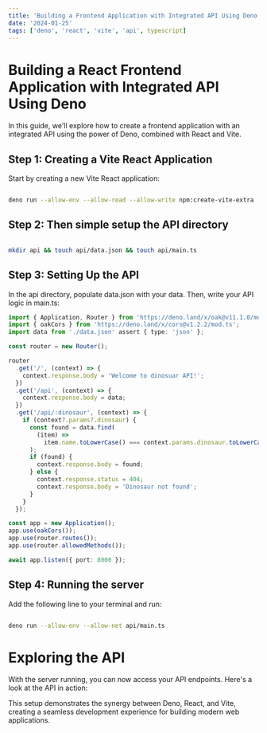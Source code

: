 ```yaml
---
title: 'Building a Frontend Application with Integrated API Using Deno 1.0'
date: '2024-01-25'
tags: ['deno', 'react', 'vite', 'api', typescript]
---
```


# Building a React Frontend Application with Integrated API Using Deno

In this guide, we'll explore how to create a frontend application with an integrated API using the power of Deno, combined with React and Vite.

## Step 1: Creating a Vite React Application

Start by creating a new Vite React application:

```bash

deno run --allow-env --allow-read --allow-write npm:create-vite-extra

```

## Step 2: Then simple setup the API directory

```bash

mkdir api && touch api/data.json && touch api/main.ts

```

## Step 3: Setting Up the API

In the api directory, populate data.json with your data. Then, write your API logic in main.ts:

```typescript
import { Application, Router } from 'https://deno.land/x/oak@v11.1.0/mod.ts';
import { oakCors } from 'https://deno.land/x/cors@v1.2.2/mod.ts';
import data from './data.json' assert { type: 'json' };

const router = new Router();

router
  .get('/', (context) => {
    context.response.body = 'Welcome to dinosuar API!';
  })
  .get('/api', (context) => {
    context.response.body = data;
  })
  .get('/api/:dinosaur', (context) => {
    if (context?.params?.dinosaur) {
      const found = data.find(
        (item) =>
          item.name.toLowerCase() === context.params.dinosaur.toLowerCase()
      );
      if (found) {
        context.response.body = found;
      } else {
        context.response.status = 404;
        context.response.body = 'Dinosaur not found';
      }
    }
  });

const app = new Application();
app.use(oakCors());
app.use(router.routes());
app.use(router.allowedMethods());

await app.listen({ port: 8000 });
```

## Step 4: Running the server

Add the following line to your terminal and run:

```bash

deno run --allow-env --allow-net api/main.ts

```

# Exploring the API

With the server running, you can now access your API endpoints. Here's a look at the API in action:

<CustomImage
  src="https://raw.githubusercontent.com/dnlmlszl/fake-posts/main/images/deno-api1.png"
  alt="Deno Frontend Setup Vite API"
/>

<CustomImage
  src="https://raw.githubusercontent.com/dnlmlszl/fake-posts/main/images/deno-api2.png"
  alt="Deno Setup Vite API"
/>

This setup demonstrates the synergy between Deno, React, and Vite, creating a seamless development experience for building modern web applications.

